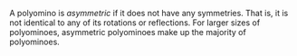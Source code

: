 A polyomino is _asymmetric_ if it does not have any symmetries. That is, it is not identical to any of its rotations or reflections. For larger sizes of polyominoes, asymmetric polyominoes make up the majority of polyominoes.
